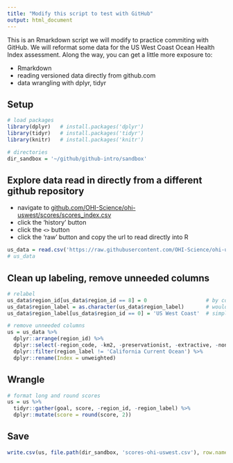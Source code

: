 ```yaml
---
title: "Modify this script to test with GitHub"
output: html_document
---
```


This is an Rmarkdown script we will modify to practice commiting with GitHub. We will reformat some data for the US West Coast Ocean Health Index assessment. Along the way, you can get a little more exposure to:

- Rmarkdown
- reading versioned data directly from github.com
- data wrangling with dplyr, tidyr

## Setup

```r

# load packages
library(dplyr)   # install.packages('dplyr')
library(tidyr)   # install.packages('tidyr')
library(knitr)   # install.packages('knitr')

# directories
dir_sandbox = '~/github/github-intro/sandbox'

```


## Explore data read in directly from a different github repository

- navigate to [github.com/OHI-Science/ohi-uswest/scores/scores_index.csv](https://github.com/OHI-Science/ohi-uswest/scores/scores_index.csv)
- click the 'history' button
- click the `<>` button
- click the 'raw' button and copy the url to read directly into R

```r

us_data = read.csv('https://raw.githubusercontent.com/OHI-Science/ohi-uswest/bb2ca4ddc0746edc2f94b5ce07de54e4781f85ce/scores/scores_index.csv')
# us_data

```

## Clean up labeling, remove unneeded columns

```r

# relabel
us_data$region_id[us_data$region_id == 8] = 0                   # by convention, study area is region_id 0
us_data$region_label = as.character(us_data$region_label)       # wouldn't rename as factor
us_data$region_label[us_data$region_id == 0] = 'US West Coast'  # simplify name

# remove unneeded columns
us = us_data %>%
  dplyr::arrange(region_id) %>%
  dplyr::select(-region_code, -km2, -preservationist, -extractive, -nonextractive, -extreme, -cc_workshop) %>%
  dplyr::filter(region_label != 'California Current Ocean') %>%
  dplyr::rename(Index = unweighted)

```

## Wrangle

```r

# format long and round scores
us = us %>%
  tidyr::gather(goal, score, -region_id, -region_label) %>%
  dplyr::mutate(score = round(score, 2))

```

## Save

```r

write.csv(us, file.path(dir_sandbox, 'scores-ohi-uswest.csv'), row.names =F)

```


